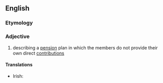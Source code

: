 ==English==

===Etymology===
{{prefix|non|contributory}}

===Adjective===
{{en-adj}}

# describing a [[pension]] plan in which the members do not provide their own direct [[contribution]]s

====Translations====
{{trans-top|describing a pension plan in which the members do not provide their own direct contributions}}
* Irish: {{t|ga|neamhchionmhar}}
{{trans-mid}}
{{trans-bottom}}
